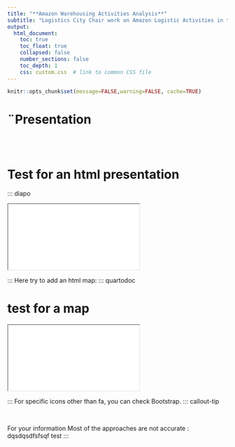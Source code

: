 ```yaml
---
title: "**Amazon Warehousing Activities Analysis**"
subtitle: "Logistics City Chair work on Amazon Logistic Activities in the US"
output:
  html_document:
    toc: true
    toc_float: true
    collapsed: false
    number_sections: false
    toc_depth: 1
    css: custom.css  # link to common CSS file
---
```


```r
knitr::opts_chunk$set(message=FALSE,warning=FALSE, cache=TRUE)
```
# ¨Presentation

<object class="slide" data="files/mid_presentation.pdf" type="application/pdf">

\
\

</object> 

# Test for an html presentation

::: diapo

<iframe class="slide2" src="files/Presentation_Mohammed_YOUNES.html"> </iframe> :::
Here try to add an html map:
::: quartodoc


# test for a map

<iframe class="slide2" src="files/warehouse_map.html"> </iframe> :::
For specific icons other than fa, you can check Bootstrap.
::: callout-tip

\

For your information
Most of the approaches are not accurate : dqsdqsdfsfsqf test :::
  
  
  
